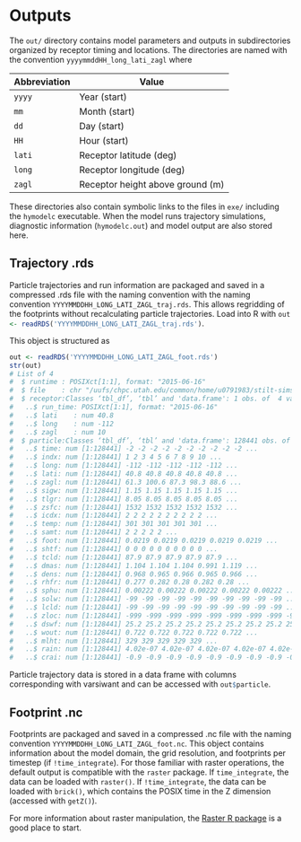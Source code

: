 # Outputs {#outputs}

The `out/` directory contains model parameters and outputs in subdirectories organized by receptor timing and locations. The directories are named with the convention `yyyymmddHH_long_lati_zagl` where

Abbreviation   | Value
---------------|----------------------------------
`yyyy`         | Year (start)
`mm`           | Month (start)
`dd`           | Day (start)
`HH`           | Hour (start)
`lati`         | Receptor latitude (deg)
`long`         | Receptor longitude (deg)
`zagl`         | Receptor height above ground (m)

These directories also contain symbolic links to the files in `exe/` including the `hymodelc` executable. When the model runs trajectory simulations, diagnostic information (`hymodelc.out`) and model output are also stored here.


## Trajectory .rds

Particle trajectories and run information are packaged and saved in a compressed .rds file with the naming convention with the naming convention `YYYYMMDDHH_LONG_LATI_ZAGL_traj.rds`. This allows regridding of the footprints without recalculating particle trajectories. Load into R with `out <- readRDS('YYYYMMDDHH_LONG_LATI_ZAGL_traj.rds')`{.r}.

This object is structured as

```r
out <- readRDS('YYYYMMDDHH_LONG_LATI_ZAGL_foot.rds')
str(out)
# List of 4
#  $ runtime : POSIXct[1:1], format: "2015-06-16"
#  $ file    : chr "/uufs/chpc.utah.edu/common/home/u0791983/stilt-sims/test/out/2015061600_-111.847672_40.766189_10/2015061600_-111.847672_40.7661"| __truncated__
#  $ receptor:Classes ‘tbl_df’, ‘tbl’ and 'data.frame':	1 obs. of  4 variables:
#   ..$ run_time: POSIXct[1:1], format: "2015-06-16"
#   ..$ lati    : num 40.8
#   ..$ long    : num -112
#   ..$ zagl    : num 10
#  $ particle:Classes ‘tbl_df’, ‘tbl’ and 'data.frame':	128441 obs. of  26 variables:
#   ..$ time: num [1:128441] -2 -2 -2 -2 -2 -2 -2 -2 -2 -2 ...
#   ..$ indx: num [1:128441] 1 2 3 4 5 6 7 8 9 10 ...
#   ..$ long: num [1:128441] -112 -112 -112 -112 -112 ...
#   ..$ lati: num [1:128441] 40.8 40.8 40.8 40.8 40.8 ...
#   ..$ zagl: num [1:128441] 61.3 100.6 87.3 98.3 88.6 ...
#   ..$ sigw: num [1:128441] 1.15 1.15 1.15 1.15 1.15 ...
#   ..$ tlgr: num [1:128441] 8.05 8.05 8.05 8.05 8.05 ...
#   ..$ zsfc: num [1:128441] 1532 1532 1532 1532 1532 ...
#   ..$ icdx: num [1:128441] 2 2 2 2 2 2 2 2 2 2 ...
#   ..$ temp: num [1:128441] 301 301 301 301 301 ...
#   ..$ samt: num [1:128441] 2 2 2 2 2 ...
#   ..$ foot: num [1:128441] 0.0219 0.0219 0.0219 0.0219 0.0219 ...
#   ..$ shtf: num [1:128441] 0 0 0 0 0 0 0 0 0 0 ...
#   ..$ tcld: num [1:128441] 87.9 87.9 87.9 87.9 87.9 ...
#   ..$ dmas: num [1:128441] 1.104 1.104 1.104 0.991 1.119 ...
#   ..$ dens: num [1:128441] 0.968 0.965 0.966 0.965 0.966 ...
#   ..$ rhfr: num [1:128441] 0.277 0.282 0.28 0.282 0.28 ...
#   ..$ sphu: num [1:128441] 0.00222 0.00222 0.00222 0.00222 0.00222 ...
#   ..$ solw: num [1:128441] -99 -99 -99 -99 -99 -99 -99 -99 -99 -99 ...
#   ..$ lcld: num [1:128441] -99 -99 -99 -99 -99 -99 -99 -99 -99 -99 ...
#   ..$ zloc: num [1:128441] -999 -999 -999 -999 -999 -999 -999 -999 -999 -999 ...
#   ..$ dswf: num [1:128441] 25.2 25.2 25.2 25.2 25.2 25.2 25.2 25.2 25.2 25.2 ...
#   ..$ wout: num [1:128441] 0.722 0.722 0.722 0.722 0.722 ...
#   ..$ mlht: num [1:128441] 329 329 329 329 329 ...
#   ..$ rain: num [1:128441] 4.02e-07 4.02e-07 4.02e-07 4.02e-07 4.02e-07 ...
#   ..$ crai: num [1:128441] -0.9 -0.9 -0.9 -0.9 -0.9 -0.9 -0.9 -0.9 -0.9 -0.9 ...
```

Particle trajectory data is stored in a data frame with columns corresponding with varsiwant and can be accessed with `out$particle`{.r}.


## Footprint .nc

Footprints are packaged and saved in a compressed .nc file with the naming convention `YYYYMMDDHH_LONG_LATI_ZAGL_foot.nc`. This object contains information about the model domain, the grid resolution, and footprints per timestep (if `!time_integrate`). For those familiar with raster operations, the default output is compatible with the `raster` package. If `time_integrate`, the data can be loaded with `raster()`. If `!time_integrate`, the data can be loaded with `brick()`, which contains the POSIX time in the Z dimension (accessed with `getZ()`).

For more information about raster manipulation, the [Raster R package](https://geoscripting-wur.github.io/IntroToRaster/) is a good place to start.